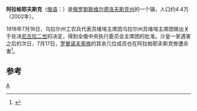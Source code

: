 {{Infobox Russian inhabited locality
|en_name=Alapayevsk
|ru_name=Алапаевск
|image_skyline=Свято-Троицкий собор т.jpg
|image_caption=Holy Trinity Cathedral, July 2014
|coordinates = {{coord|57|51|N|61|42|E|display=inline,title}}
|map_label_position=top
|image_coa=New symbol of Alapayevsk.jpg
|coa_caption=
|image_flag=Flag_of_Alapaevsk_(Sverdlovsk_oblast).jpg
|flag_caption=
|anthem=
|anthem_ref=
|holiday=
|holiday_ref=
|pushpin_map=Russia#Russia Sverdlovsk Oblast
|federal_subject_ref=<ref name="OKATO">{{OKATO reference|65 403}}</ref>
|adm_data_as_of=2011年
|adm_city_jur=[[City_of_federal_subject_significance|Town]] of Alapayevsk
|adm_city_jur_ref=<ref name="OKATO" />
|adm_ctr_of1=Town of Alapayevsk
|adm_ctr_of1_ref=
|inhabloc_cat=鎮
|inhabloc_cat_ref=<ref name="OKATO" />
|mun_data_as_of=2009年6月
|urban_okrug_jur=Alapayevsk Urban Okrug
|urban_okrug_jur_ref=<ref name="SverdlovskO_mun">Law #85-OZ</ref>
|mun_admctr_of=Alapayevsk Urban Okrug
|mun_admctr_of_ref=
|leader_title=
|leader_title_ref=
|leader_name=
|leader_name_ref=
|representative_body=
|representative_body_ref=
|area_km2=25
|area_km2_ref=
|pop_2010census=38192
|pop_2010census_ref=<!-- <ref name="2010Census" /> -->
|pop_density=
|pop_density_as_of=
|pop_density_ref=
|pop_latest=
|pop_latest_date=
|pop_latest_ref=
|established_date=1639年
|established_title=首見記載
|established_date_ref=
|current_cat_date=1781年
|current_cat_date_ref=

|postal_codes=624600 — 624619
|postal_codes_ref=<ref>[http://www.mojgorod.ru/sverdlov_obl/alapajevsk/index.html Народная энциклопедия «Мой Город»]</ref>
|dialing_codes=34346
|dialing_codes_ref=
|website=
|website_ref=
|commonscat=
|date=2012年11月
}}
'''阿拉帕耶夫斯克'''（[[俄语|俄语]]：'''{{lang|ru|Алапа́евск}}'''）是[[俄罗斯|俄罗斯]][[斯维尔德洛夫斯克州|斯维尔德洛夫斯克州]]的一个镇，人口约4.4万（2002年）。

1918年7月18日，乌拉尔州工农兵代表苏维埃主席团乌拉尔州苏维埃主席团做出关于处决[[尼古拉二世|尼古拉二世]]的决定，得到全俄中央执行委员会主席团的批准。沙皇一家遇害之后的次日，7月17日，[[罗曼诺夫家族|罗曼诺夫家族]]的其余几位成员也在阿拉帕耶夫斯克惨遭杀害<ref name="timemag">{{Cite web |url=http://www.time.com/time/magazine/article/0,9171,762269-2,00.html |title=Time Magazine, Books: Death at Ekaterinburg, Monday, Apr. 22, 1935 |accessdate=2017-09-17 |archive-date=2013-05-24 |archive-url=https://web.archive.org/web/20130524182814/http://www.time.com/time/magazine/article/0,9171,762269-2,00.html |dead-url=no }}</ref>。

==参考==
{{reflist}}

{{斯維爾德洛夫斯克州城市}}
{{Russia-geo-stub}}

[[Category:斯維爾德洛夫斯克州城市|А]]